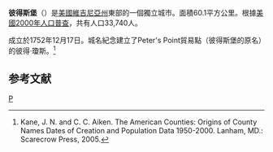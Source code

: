 {{noteTA
|T=zh-hans:彼得斯堡 (弗吉尼亚州);zh-hk:彼得斯堡 (維珍尼亞州);zh-tw:彼得斯堡 (維吉尼亞州);
|G1=美国州份
}}
{{Infobox City
|official_name          = Petersburg, Virginia
|chinese_name           = 彼得斯堡
|nickname               = The Cockade City 
|motto                  = 
|image_skyline          = 
|imagesize              = 250px
|image_caption          = 
|image_flag             = 
|image_seal             = <!-- 檔案不存在 Petersburg Virginia Seal.jpg ，可從英文維基百科取得 -->
|image_map              = VAMap-doton-Petersburg.PNG
|mapsize                = 250px
|map_caption            = 維吉尼亞州的位置
|subdivision_type  = [[世界政區索引|國家]]
|subdivision_type1 = [[美國行政區劃|州名]]
|subdivision_type2 = {{tsl|en|List of counties in Virginia||城市}}
|subdivision_name  = [[美國|美國]]
|subdivision_name1 = [[維吉尼亞州|維吉尼亞州]]
|subdivision_name2 = [[獨立市|獨立市]]
|leader_title           = [[Mayor|Mayor]]
|leader_name            = [[Brian_A._Moore|Brian A. Moore]]
|established_title      = Founded
|established_date       = 12月17日, 1752年
|area_magnitude         = 1 E7
|area_total_sq_mi        = 23.2
|area_total_km2             = 60.1
|area_land_sq_mi         = 22.9
|area_land_km2              = 59.3
|area_water_sq_mi        = 0.3
|area_water_km2             = 0.8
|population_as_of       = 2004
|population_total       = 32757
|population_metro       = 1126262
|population_density_km2     = 269.2
|population_density_sq_mi = 697.3
|timezone               = [[Eastern_Standard_Time_Zone|EST]]
|utc_offset             = -5
|timezone_DST           = [[Eastern_Daylight_Time|EDT]]
|utc_offset_DST         = -4
|latd= 37 |latm= 12 |lats= 46 |latNS= N
|longd= 77 |longm= 24 |longs= 1 |longEW= W
|elevation_m              = 40
|elevation_ft           = 134
|website                = http://www.petersburg-va.org/
}}
'''彼得斯堡'''（{{lang-en|Petersburg}}）是[[美國|美國]][[維吉尼亞州|維吉尼亞州]]東部的一個獨立城市。面積60.1平方公里。根據[[美國2000年人口普查|美國2000年人口普查]]，共有人口33,740人。

成立於1752年12月17日。城名紀念建立了Peter's Point貿易點（彼得斯堡的原名）的彼得·瓊斯。<ref>Kane, J. N. and C. C. Aiken. The American Counties: Origins of County Names Dates of Creation and Population Data 1950-2000. Lanham, MD.: Scarecrow Press, 2005.</ref>
[[Category:弗吉尼亚州城市|P]]

== 参考文献 ==
<div class="references-small">
<references />
</div>
{{弗吉尼亚州}}